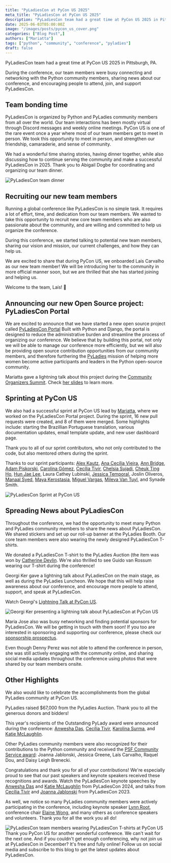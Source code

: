 ```yaml
---
title: "PyLadiesCon at PyCon US 2025"
meta_title: "PyLadiesCon at PyCon US 2025"
description: "PyLadiesCon team had a great time at PyCon US 2025 in Pittsburgh, PA"
date: 2025-06-03T05:00:00Z
image: "/images/posts/pycon_us_cover.png"
categories: ["Blog Post",]
authors: ["Mariatta"]
tags: ["python", "community", "conference", "pyladies"]
draft: false
---
```


PyLadiesCon team had a great time at PyCon US 2025 in Pittsburgh, PA.

During the conference, our team members were busy connecting and networking with the
Python community members, sharing news about our conference, and encouraging people
to attend, join, and support PyLadiesCon.

## Team bonding time

PyLadiesCon is organized by Python and PyLadies community members from all over the world. Our team interactions has
been mostly virtual through Discord messages and weekly online meetings. PyCon US is one of the rare event once a year
where most of our team members get to meet in person. We took this opportunity to meet in person, and strengthen our
friendship, camaraderie, and sense of community.

We had a wonderful time sharing stories, having dinner together, while also discussing how to continue serving the
community and make a successful PyLadiesCon in 2025. Thank you to Abigail Dogbe for coordinating
and organizing our team dinner.

![PyLadiesCon team dinner](/images/posts/pyladiescon_dinner.jpg "PyLadiesCon team members having dinner together. Georgi, Laís, Mariatta, Naomi, Cristián, Cheuk, Maria Jose, Abigail")

## Recruiting our new team members

Running a global conference like PyLadiesCon is no simple task. It requires a lot of effort, time, and dedication from
our team members. We wanted to take this opportunity to recruit new core team members who are also passionate
about the community, and are willing and committed to help us organize the conference.

During this conference, we started talking to potential new team members, sharing our vision and mission,
our current challenges, and how they can help us.

We are excited to share that during PyCon US, we onboarded Laís Carvalho as our new team member! We will be introducing
her to the community in more official manner soon, but we are thrilled that she has started joining and helping
us.

Welcome to the team, Laís! 🎉

## Announcing our new Open Source project: PyLadiesCon Portal

We are excited to announce that we have started a new open source project called [PyLadiesCon Portal](https://portal.pyladies.com)
Built with Python and Django, the portal is designed to reduce the administrative burden and streamline the process of
organizing our conference. We believe
that by building this portal, not only we will be able to manage our conference more efficiently, but we will also be
providing open source contribution opportunities from our community members, and therefore furthering the [PyLadies](https://pyladies.com)
mission of helping more women become active participants and leaders in the Python open-source community.

Mariatta gave a lightning talk about this project during the [Community Organizers Summit](https://us.pycon.org/2025/events/community-organizers-summit/).
Check [her slides](https://www.canva.com/design/DAGnclMq2-w/OilcXrPUnk47jTpAqA_7_A/view?utm_content=DAGnclMq2-w&utm_campaign=designshare&utm_medium=link2&utm_source=uniquelinks&utlId=h79d86050e2) to learn more.

## Sprinting at PyCon US

We also had a successful sprint at PyCon US lead by [Mariatta](https://github.com/mariatta), where we worked on the
PyLadiesCon Portal project. During the sprint, 16 new pull requests were created, and 8 of
them were merged. Some highlights include: starting the Brazillian Portuguese translation,
various documentation updates, email template update, and new user dashboard page.

Thank you to all of our sprint contributors, who not only contributed to the code, but also mentored
others during the sprint.

Thanks to our sprint participants:  [Alex Kautz](https://github.com/AlexKautz), [Ana Cecília Vieira](https://github.com/cecivieira),
[Ann Bridge](https://github.com/Anngineer), [Adam Piskorski](https://github.com/adampiskorski), [Carolina Gómez](https://github.com/carogomezt),
[Cecília Tivir](https://github.com/ctivir), [Chelsia Sujadi](https://github.com/chelsiasujadi), [Cheuk Ting Ho](https://github.com/cheukting),
[Hun Jae Lee](https://github.com/hunj), Laura Cathey Lubinski, [Jessica Temporal](https://github.com/jtemporal), Joslin Oliveros,
[Manaal Syed](https://github.com/phenomanaal), [Maya Kerostasia](https://github.com/mayakerostasia), [Miguel Vargas](https://github.com/lmiguelvargasf),
[Mileva Van Tuyl](https://github.com/milevavantuyl), and Synade Smith.

![PyLadiesCon Sprint at PyCon US](/images/posts/pyladiescon_sprint.jpg "PyLadiesCon Sprint at PyCon US.")

## Spreading News about PyLadiesCon

Throughout the conference, we had the opportunity to meet many Python and PyLadies community members
to share the news about PyLadiesCon. We shared stickers and set up our roll-up banner
at the PyLadies Booth. Our core team members were also wearing the newly designed PyLadiesCon T-shirts.

We donated a PyLadiesCon T-shirt to the PyLadies Auction (the item was won by [Catherine Devlin](https://github.com/catherinedevlin).
We're also thrilled to see Guido van Rossum wearing our T-shirt during the conference!

<BlueskyPost id="https://bsky.app/profile/cultrepo.bsky.social/post/3lpemg7mk6s2a" />

Georgi Ker gave a lightning talk about PyLadiesCon on the main stage, as well as during
the PyLadies Luncheon. We hope that this will help raise awareness about our conference, and encourage
more people to attend, support, and speak at PyLadiesCon.

Watch Georgi's [Lightning Talk at PyCon US](https://youtu.be/i04CNFgxbAk?si=CAsYYBLW2BqrFV0F&t=527).

<YouTube id="i04CNFgxbAk" params="start=527"/>

![Georgi Ker presenting a lightning talk about PyLadiesCon at PyCon US](/images/posts/georgi_lt_pyconus.jpg "Georgi Ker presenting a lightning talk about PyladiesCon in front of large audience at PyCon US")

Maria Jose also was busy networking and finding potential sponsors for PyLadiesCon. We will be getting
in touch with them soon! If you too are interested in sponsoring and supporting our conference,
please check our [sponsorship prospectus](https://2025.conference.pyladies.com/en/sponsors/).

Even though Denny Perez was not able to attend the conference in person, she was still actively
engaging with the community online, and sharing social media updates throughout the conference using photos
that were shared by our team members onsite.

## Other Highlights

We also would like to celebrate the accomplishments from the global PyLadies community at PyCon US.

PyLadies raised $67,000 from the PyLadies Auction. Thank you to all the generous donors and bidders!

This year's recipients of the Outstanding PyLady award were announced during the conference: [Anwesha Das](https://www.linkedin.com/in/anwesha-das-1247121a2/),
[Cecília Tivir](https://www.linkedin.com/in/ctivir/), [Karolina Surma](https://www.linkedin.com/in/karolina-surma-950452b7/),
and [Katie McLaughlin](https://www.linkedin.com/in/glasnt/).

Other PyLadies community members were also recognized for their contributions to the Python community and received
the [PSF Community Service award](https://www.python.org/community/awards/psf-awards/): Joanna Jablonski, Jessica Greene,
Laís Carvalho, Raquel Dou, and Daisy Leigh Brenecki.

Congratulations and thank you for all of your contributions! We're especially proud to see that our past speakers and
keynote speakers received these recognitions and awards. Watch the PyLadiesCon keynote speeches by
[Anwesha Das](https://www.youtube.com/watch?v=xxqRnrdKM6Q) and [Katie
McLaughlin](https://www.youtube.com/watch?v=DRR3AdvU4ac) from PyLadiesCon 2024, and talks from
[Cecília Tivir](https://www.youtube.com/watch?v=LtCQMgOZVMU) and [Joanna Jablonski](https://www.youtube.com/watch?v=N3mO4MEtpwA) from PyLadiesCon 2023.

As well, we notice so many PyLadies community members were actively participating in the conference, including keynote speaker
[Lynn Root](https://www.youtube.com/watch?v=Bglsof9b23k), conference chair [Elaine Wong](https://www.youtube.com/watch?v=flnVc2Ke-bw),
and many others as conference speakers and volunteers. Thank you for all the work you all do!

![PyLadiesCon team members wearing PyLadiesCon T-shirts at PyCon US](/images/posts/pyladiescon_team.jpg)
Thank you PyCon US for another wonderful conference. We can't wait for the next one. And if you couldn't get enough
conferencing, why not join us at PyLadiesCon in December? It's free and fully online! Follow us on social media
and subscribe to this blog to get the latest updates about PyLadiesCon.
